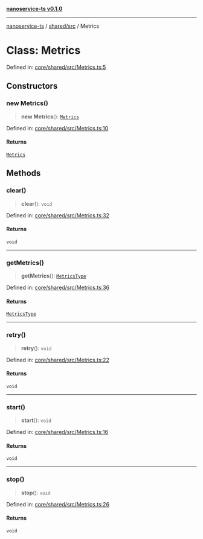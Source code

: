 [**nanoservice-ts v0.1.0**](/docs/ref/README)

***

[nanoservice-ts](/docs/ref/README) / [shared/src](/docs/ref/shared/src/README) / Metrics

# Class: Metrics

Defined in: [core/shared/src/Metrics.ts:5](https://github.com/deskree-inc/nanoservice-ts/blob/ba7c322d2df8c8713881891584f33c6c7ed154ba/core/shared/src/Metrics.ts#L5)

## Constructors

### new Metrics()

> **new Metrics**(): [`Metrics`](/docs/ref/shared/src/classes/Metrics)

Defined in: [core/shared/src/Metrics.ts:10](https://github.com/deskree-inc/nanoservice-ts/blob/ba7c322d2df8c8713881891584f33c6c7ed154ba/core/shared/src/Metrics.ts#L10)

#### Returns

[`Metrics`](/docs/ref/shared/src/classes/Metrics)

## Methods

### clear()

> **clear**(): `void`

Defined in: [core/shared/src/Metrics.ts:32](https://github.com/deskree-inc/nanoservice-ts/blob/ba7c322d2df8c8713881891584f33c6c7ed154ba/core/shared/src/Metrics.ts#L32)

#### Returns

`void`

***

### getMetrics()

> **getMetrics**(): [`MetricsType`](/docs/ref/shared/src/type-aliases/MetricsType)

Defined in: [core/shared/src/Metrics.ts:36](https://github.com/deskree-inc/nanoservice-ts/blob/ba7c322d2df8c8713881891584f33c6c7ed154ba/core/shared/src/Metrics.ts#L36)

#### Returns

[`MetricsType`](/docs/ref/shared/src/type-aliases/MetricsType)

***

### retry()

> **retry**(): `void`

Defined in: [core/shared/src/Metrics.ts:22](https://github.com/deskree-inc/nanoservice-ts/blob/ba7c322d2df8c8713881891584f33c6c7ed154ba/core/shared/src/Metrics.ts#L22)

#### Returns

`void`

***

### start()

> **start**(): `void`

Defined in: [core/shared/src/Metrics.ts:16](https://github.com/deskree-inc/nanoservice-ts/blob/ba7c322d2df8c8713881891584f33c6c7ed154ba/core/shared/src/Metrics.ts#L16)

#### Returns

`void`

***

### stop()

> **stop**(): `void`

Defined in: [core/shared/src/Metrics.ts:26](https://github.com/deskree-inc/nanoservice-ts/blob/ba7c322d2df8c8713881891584f33c6c7ed154ba/core/shared/src/Metrics.ts#L26)

#### Returns

`void`
